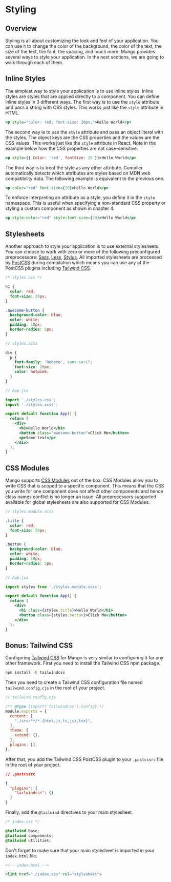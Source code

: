 # Styling

## Overview

Styling is all about customizing the look and feel of your application. You can use it to change the color of the background, the color of the text, the size of the text, the font, the spacing, and much more. Mango provides several ways to style your application. In the next sections, we are going to walk through each of them.

## Inline Styles

The simplest way to style your application is to use inline styles. Inline styles are styles that are applied directly to a component. You can define inline styles in 3 different ways. The first way is to use the `style` attribute and pass a string with CSS styles. This works just like the `style` attribute in HTML.

```jsx
<p style="color: red; font-size: 20px;">Hello World</p>
```

The second way is to use the `style` attribute and pass an object literal with the styles. The object keys are the CSS properties and the values are the CSS values. This works just like the `style` attribute in React. Note in the example below how the CSS properties are not case-sensitive.

```jsx
<p style={{ Color: 'red', fontSize: 20 }}>Hello World</p>
```

The third way is to treat the style as any other attribute. Compiler automatically detects which attributes are styles based on MDN web compatibility data. The following example is equivalent to the previous one.

```jsx
<p color="red" font-size={20}>Hello World</p>
```

To enforce interpreting an attribute as a style, you define it in the `style` namespace. This is useful when specifying a non-standard CSS property or styling a custom component as shown in chapter 4.

```jsx
<p style:color="red" style:font-size={20}>Hello World</p>
```

## Stylesheets

Another approach to style your application is to use external stylesheets. You can choose to work with zero or more of the following preconfigured preprocessors: [Sass](https://sass-lang.com/), [Less](https://lesscss.org/), [Stylus](https://stylus-lang.com/). All imported stylesheets are processed by [PostCSS](https://postcss.org/) during compilation which means you can use any of the PostCSS plugins including [Tailwind CSS](https://tailwindcss.com/).

```css
/* styles.css */

h1 {
  color: red;
  font-size: 20px;
}

.awesome-button {
  background-color: blue;
  color: white;
  padding: 10px;
  border-radius: 5px;
}
```

```scss
// styles.scss

div {
  p {
    font-family: 'Roboto', sans-serif;
    font-size: 20px;
    color: hotpink;
  }
}
```

```jsx
// App.jsx

import './styles.css';
import './styles.scss';

export default function App() {
  return (
    <div>
      <h1>Hello World</h1>
      <button class="awesome-button">Click Me</button>
      <p>Some text</p>
    </div>
  );
}
```

## CSS Modules

Mango supports [CSS Modules](https://github.com/css-modules/css-modules) out of the box. CSS Modules allow you to write CSS that is scoped to a specific component. This means that the CSS you write for one component does not affect other components and hence class names conflict is no longer an issue. All preprocessors supported available for global stylesheets are also supported for CSS Modules.

```scss
// styles.module.scss

.title {
  color: red;
  font-size: 20px;
}

.button {
  background-color: blue;
  color: white;
  padding: 10px;
  border-radius: 5px;
}
```

```jsx
// App.jsx

import styles from './styles.module.scss';

export default function App() {
  return (
    <div>
      <h1 class={styles.title}>Hello World</h1>
      <button class={styles.button}>Click Me</button>
    </div>
  );
}
```

## Bonus: Tailwind CSS

Configuring [Tailwind CSS](https://tailwindcss.com/) for Mango is very similar to configuring it for any other framework. First you need to install the Tailwind CSS npm package.

```bash
npm install -D tailwindcss
```

Then you need to create a Tailwind CSS configuration file named `tailwind.config.cjs` in the root of your project.

```javascript
// tailwind.config.cjs

/** @type {import('tailwindcss').Config} */
module.exports = {
  content: [
    "./src/**/*.{html,js,ts,jsx,tsx}",
  ],
  theme: {
    extend: {},
  },
  plugins: [],
};
```

After that, you add the Tailwind CSS PostCSS plugin to your `.postcssrc` file in the root of your project.

```json
// .postcssrc

{
  "plugins": {
    "tailwindcss": {}
  }
}
````

Finally, add the `@tailwind` directives to your main stylesheet.

```css
/* index.css */

@tailwind base;
@tailwind components;
@tailwind utilities;
```
Don't forget to make sure that your main stylesheet is imported in your `index.html` file.

```html
<!-- index.html -->

<link href="./index.css" rel="stylesheet">
```
